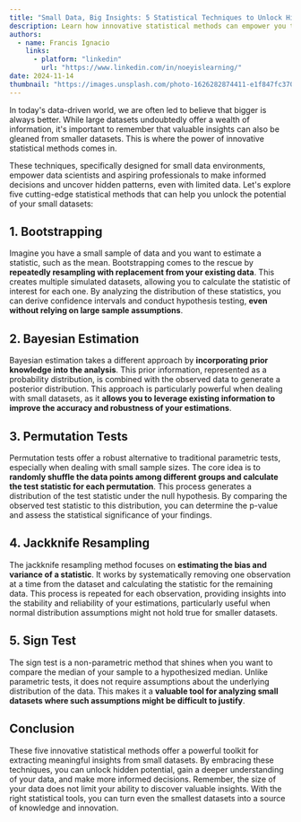 ```yaml
---
title: "Small Data, Big Insights: 5 Statistical Techniques to Unlock Hidden Potential"
description: Learn how innovative statistical methods can empower you to extract meaningful insights from limited datasets, revolutionizing your data analysis approach.
authors:
  - name: Francis Ignacio
    links:
      - platform: "linkedin"
        url: "https://www.linkedin.com/in/noeyislearning/"
date: 2024-11-14
thumbnail: "https://images.unsplash.com/photo-1626282874411-e1f847fc3700"
---
```


In today's data-driven world, we are often led to believe that bigger is always better. While large datasets undoubtedly offer a wealth of information, it's important to remember that valuable insights can also be gleaned from smaller datasets. This is where the power of innovative statistical methods comes in.

These techniques, specifically designed for small data environments, empower data scientists and aspiring professionals to make informed decisions and uncover hidden patterns, even with limited data. Let's explore five cutting-edge statistical methods that can help you unlock the potential of your small datasets:

## 1. Bootstrapping

Imagine you have a small sample of data and you want to estimate a statistic, such as the mean. Bootstrapping comes to the rescue by **repeatedly resampling with replacement from your existing data**. This creates multiple simulated datasets, allowing you to calculate the statistic of interest for each one. By analyzing the distribution of these statistics, you can derive confidence intervals and conduct hypothesis testing, **even without relying on large sample assumptions**.

## 2. Bayesian Estimation

Bayesian estimation takes a different approach by **incorporating prior knowledge into the analysis**. This prior information, represented as a probability distribution, is combined with the observed data to generate a posterior distribution. This approach is particularly powerful when dealing with small datasets, as it **allows you to leverage existing information to improve the accuracy and robustness of your estimations**.

## 3. Permutation Tests

Permutation tests offer a robust alternative to traditional parametric tests, especially when dealing with small sample sizes. The core idea is to **randomly shuffle the data points among different groups and calculate the test statistic for each permutation**. This process generates a distribution of the test statistic under the null hypothesis. By comparing the observed test statistic to this distribution, you can determine the p-value and assess the statistical significance of your findings.

## 4. Jackknife Resampling

The jackknife resampling method focuses on **estimating the bias and variance of a statistic**. It works by systematically removing one observation at a time from the dataset and calculating the statistic for the remaining data. This process is repeated for each observation, providing insights into the stability and reliability of your estimations, particularly useful when normal distribution assumptions might not hold true for smaller datasets.

## 5. Sign Test

The sign test is a non-parametric method that shines when you want to compare the median of your sample to a hypothesized median. Unlike parametric tests, it does not require assumptions about the underlying distribution of the data. This makes it a **valuable tool for analyzing small datasets where such assumptions might be difficult to justify**.

## Conclusion

These five innovative statistical methods offer a powerful toolkit for extracting meaningful insights from small datasets. By embracing these techniques, you can unlock hidden potential, gain a deeper understanding of your data, and make more informed decisions. Remember, the size of your data does not limit your ability to discover valuable insights. With the right statistical tools, you can turn even the smallest datasets into a source of knowledge and innovation.
